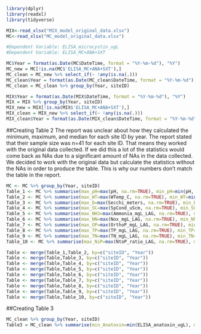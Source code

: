 ```{r}
library(dplyr)
library(readxl)
library(tidyverse)
```

```{r}
MIX<-read_xlsx("MIX_model_original_data.xlsx")
MC<-read_xlsx("MC_model_original_data.xlsx")
```

```{r Dependent Variables for MC}
#Dependent Variable: ELISA_microcystin_ugL 
#Dependent Variable: ELISA_MC+ANA+SXT
```

```{r}
MC$Year = format(as.Date(MC$DateTime, format = "%Y-%m-%d"), "%Y")
MC_new = MC[!is.na(MC$'ELISA_MC+ANA+SXT'),]
MC_clean = MC_new %>% select_if(~ !any(is.na(.)))
MC_clean$Year = format(as.Date(MC_clean$DateTime, format = "%Y-%m-%d"), "%Y")
MC_clean = MC_clean %>% group_by(Year, siteID)

MIX$Year = format(as.Date(MIX$DateTime, format = "%Y-%m-%d"), "%Y")
MIX = MIX %>% group_by(Year, siteID)
MIX_new = MIX[!is.na(MIX$'ELISA_MC+ANA+SXT'),]
MIX_clean = MIX_new %>% select_if(~ !any(is.na(.)))
MIX_clean$Year = format(as.Date(MIX_clean$DateTime, format = "%Y-%m-%d"), "%Y")

```
##Creating Table 2
The report was unclear about how they calculated the minimum, maximum, and median for each site ID by year. The report stated that their sample size was n=41 for each site ID. That means they worked with the original data collected. If we did this a lot of the statistics would come back as NAs due to a significant amount of NAs in the data collected. We decided to work with the original data but calculate the statistics without the NAs in order to produce the table. This is why our numbers don't match the table in the report.
```{r}
MC <- MC %>% group_by(Year, siteID)
Table_1 <- MC %>% summarise(max_pH=max(pH, na.rm=TRUE), min_pH=min(pH, na.rm=TRUE), median_pH=median(pH, na.rm=TRUE)) 
Table_2 <- MC %>% summarise(max_WT=max(WTemp_C, na.rm=TRUE), min_WT=min(WTemp_C, na.rm=TRUE), median_WT=median(WTemp_C, na.rm=TRUE)) 
Table_3 <- MC %>% summarise(max_D=max(Secchi_meters, na.rm=TRUE), min_D=min(Secchi_meters, na.rm=TRUE), median_D=median(Secchi_meters, na.rm=TRUE)) 
Table_4 <- MC %>% summarise(max_SC=max(SpCond_uScm, na.rm=TRUE), min_SC=min(SpCond_uScm, na.rm=TRUE), median_SC=median(SpCond_uScm, na.rm=TRUE)) 
Table_5 <- MC %>% summarise(max_NH3=max(Ammonia_mgL_LAG, na.rm=TRUE), min_NH3=min(Ammonia_mgL_LAG, na.rm=TRUE), median_NH3=median(Ammonia_mgL_LAG, na.rm=TRUE)) 
Table_6 <- MC %>% summarise(max_NN=max(Nox_mgL_LAG, na.rm=TRUE), min_NN=min(Nox_mgL_LAG, na.rm=TRUE), median_NN=median(Nox_mgL_LAG, na.rm=TRUE)) 
Table_7 <- MC %>% summarise(max_OP=max(OrthoP_mgL_LAG, na.rm=TRUE), min_OP=min(OrthoP_mgL_LAG, na.rm=TRUE), median_OP=median(OrthoP_mgL_LAG, na.rm=TRUE)) 
Table_8 <- MC %>% summarise(max_TP=max(TP_mgL_LAG, na.rm=TRUE), min_TP=min(TP_mgL_LAG, na.rm=TRUE), median_TP=median(TP_mgL_LAG, na.rm=TRUE)) 
Table_9 <- MC %>% summarise(max_TN=max(TN_mgL_LAG, na.rm=TRUE), min_TN=min(TN_mgL_LAG, na.rm=TRUE), median_TN=median(TN_mgL_LAG, na.rm=TRUE)) 
Table_10 <- MC %>% summarise(max_NiP=max(NtoP_ratio_LAG, na.rm=TRUE), min_NiP=min(NtoP_ratio_LAG, na.rm=TRUE), median_NiP=median(NtoP_ratio_LAG, na.rm=TRUE))

Table <- merge(Table_1,Table_2, by=c("siteID", "Year"))
Table <- merge(Table,Table_3, by=c("siteID", "Year"))
Table <- merge(Table,Table_4, by=c("siteID", "Year"))
Table <- merge(Table,Table_5, by=c("siteID", "Year"))
Table <- merge(Table,Table_6, by=c("siteID", "Year"))
Table <- merge(Table,Table_7, by=c("siteID", "Year"))
Table <- merge(Table,Table_8, by=c("siteID", "Year"))
Table <- merge(Table,Table_9, by=c("siteID", "Year"))
Table <- merge(Table,Table_10, by=c("siteID", "Year"))

```
##Creating Table 3

```{r}
MC_clean %>% group_by(Year, siteID) 
Table3 = MC_clean %>% summarise(min_Anatoxin=min(ELISA_anatoxin_ugL), max_Anatoxin=max(ELISA_anatoxin_ugL), med_Anatoxin=median(ELISA_anatoxin_ugL), min_Microcystin=min(ELISA_microcystin_ugL), max_Microcystin=max(ELISA_microcystin_ugL), med_Microcystin=median(ELISA_microcystin_ugL), min_Saxitoxin=min(ELISA_saxitoxin_ugL), max_Saxitoxin=max(ELISA_saxitoxin_ugL), med_Saxitoxin=median(ELISA_saxitoxin_ugL))

```
